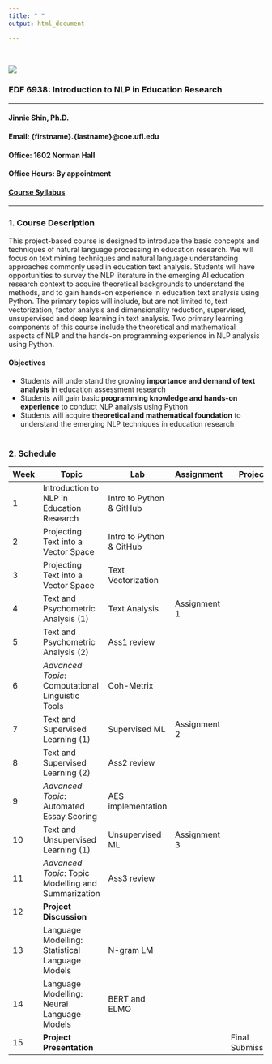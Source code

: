 ```yaml
---
title: " "
output: html_document

---
```

\

![](images/uf.png)

### EDF 6938: Introduction to NLP in Education Research
<hr />
#### **Jinnie Shin, Ph.D.**\
#### **Email**: {firstname}.{lastname}\@coe.ufl.edu \
#### **Office**: 1602 Norman Hall \
#### **Office Hours**: By appointment 
#### [Course Syllabus](./images/EDF 6938 (official syllabus).pdf)

<hr />

### 1. Course Description 
This project-based course is designed to introduce the basic concepts and techniques of natural language processing in education research. We will focus on text mining techniques and natural language understanding approaches commonly used in education text analysis. Students will have opportunities to survey the NLP literature in the emerging AI education research context to acquire theoretical backgrounds to understand the methods, and to gain hands-on experience in education text analysis using Python. The primary topics will include, but are not limited to, text vectorization, factor analysis and dimensionality reduction, supervised, unsupervised and deep learning in text analysis. Two primary learning components of this course include the theoretical and mathematical aspects of NLP and the hands-on programming experience in NLP analysis using Python. 
\

#### Objectives 

- Students will understand the growing **importance and demand of text analysis** in education assessment research 
- Students will gain basic **programming knowledge and hands-on experience** to conduct NLP analysis using Python  
- Students will acquire **theoretical and mathematical foundation** to understand the emerging NLP techniques in education research 
\
\

### 2. Schedule 

|Week|Topic|Lab|Assignment|Project |
|---|---|---|---|---|
| 1|Introduction to NLP in Education Research|Intro to Python & GitHub| 
| 2|Projecting Text into a Vector Space |Intro to Python & GitHub|    
| 3|Projecting Text into a Vector Space |Text Vectorization|||
| 4|Text and Psychometric Analysis (1)|	Text Analysis   |Assignment 1||
| 5|Text and Psychometric Analysis (2)|	Ass1 review||  
| 6|*Advanced Topic*: Computational Linguistic Tools   |Coh-Metrix|||
| 7|Text and Supervised Learning (1)|Supervised ML |Assignment 2|    
| 8|Text and Supervised Learning (2)|Ass2 review |||
| 9|*Advanced Topic*: Automated Essay Scoring  |AES implementation|||
| 10|Text and Unsupervised Learning (1)|Unsupervised ML|Assignment 3| 
| 11|*Advanced Topic*: Topic Modelling and Summarization  | Ass3 review|||
| 12|**Project Discussion**   ||| |
| 13|Language Modelling: Statistical Language Models |N-gram LM ||
| 14|Language Modelling: Neural Language Models   |BERT and ELMO| ||
| 15|**Project Presentation**   | ||Final Submission|

